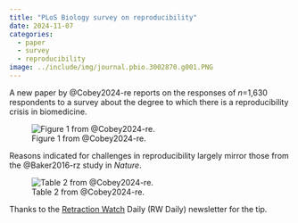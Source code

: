 ```yaml
---
title: "PLoS Biology survey on reproducibility"
date: 2024-11-07
categories:
  - paper
  - survey
  - reproducibility
image: ../include/img/journal.pbio.3002870.g001.PNG
---
```


A new paper by @Cobey2024-re reports on the responses of *n*=1,630 respondents to a survey about the degree to which there is a reproducibility crisis in biomedicine.

![Figure 1 from @Cobey2024-re.](https://journals.plos.org/plosbiology/article/figure/image?size=original&download=&id=10.1371/journal.pbio.3002870.g001)

Reasons indicated for challenges in reproducibility largely mirror those from the @Baker2016-rz study in *Nature*.

![Table 2 from @Cobey2024-re.](https://journals.plos.org/plosbiology/article/figure/image?size=large&download=&id=10.1371/journal.pbio.3002870.t002)

Thanks to the [Retraction Watch](https://retractionwatch.com) Daily (RW Daily) newsletter for the tip.